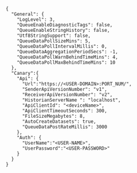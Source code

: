 ```
{
  "General": {
    "LogLevel": 3,
    "QueueEnableDiagnosticTags": false,
    "QueueEnableStringHistory": false,
    "Utf8StringSupport": false,
    "QueueDataPollSizeMins": 5,
    "QueueDataPollIntervalMillis": 0,
    "QueueDataAggregationPeriodSecs": -1,
    "QueueDataPollWarnBehindTimeMins": 4,
    "QueueDataPollMaxBehindTimeMins": 10
  },
  "Canary":{
    "Api": {
      "Url":"https://<USER-DOMAIN>:PORT_NUM/",
      "SenderApiVersionNumber": "v1",
      "ReceiverApiVersionNumber": "v2",
      "HistorianServerName ": "localhost",
      "ApiClientId": "<deviceName>",
      "ApiClientTimeoutSeconds": 300,
      "FileSizeMegabytes": 8,
      "AutoCreateDatasets": true,
      "QueueDataPostRateMillis": 3000
    },
    "Auth": {
      "UserName":"<USER-NAME>",
      "UserPassword":"<USER-PASSWORD>"
    }
  }
}
```